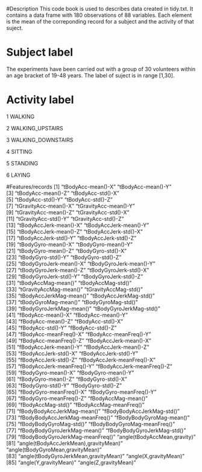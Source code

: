 #Description
This code book is used to describes data created in tidy.txt. It contains a data frame with 180 observations of 88 variables. Each element is the mean of the correponding record for a subject and the activity of that suject.

# Subject label
The experiments have been carried out with a group of 30 volunteers within an age bracket of 19-48 years. The label of suject is in range [1,30].

# Activity label
1 WALKING

2 WALKING_UPSTAIRS

3 WALKING_DOWNSTAIRS

4 SITTING

5 STANDING

6 LAYING

#Features/records
  [1] "tBodyAcc-mean()-X"                    "tBodyAcc-mean()-Y"                   
 [3] "tBodyAcc-mean()-Z"                    "tBodyAcc-std()-X"                    
 [5] "tBodyAcc-std()-Y"                     "tBodyAcc-std()-Z"                    
 [7] "tGravityAcc-mean()-X"                 "tGravityAcc-mean()-Y"                
 [9] "tGravityAcc-mean()-Z"                 "tGravityAcc-std()-X"                 
[11] "tGravityAcc-std()-Y"                  "tGravityAcc-std()-Z"                 
[13] "tBodyAccJerk-mean()-X"                "tBodyAccJerk-mean()-Y"               
[15] "tBodyAccJerk-mean()-Z"                "tBodyAccJerk-std()-X"                
[17] "tBodyAccJerk-std()-Y"                 "tBodyAccJerk-std()-Z"                
[19] "tBodyGyro-mean()-X"                   "tBodyGyro-mean()-Y"                  
[21] "tBodyGyro-mean()-Z"                   "tBodyGyro-std()-X"                   
[23] "tBodyGyro-std()-Y"                    "tBodyGyro-std()-Z"                   
[25] "tBodyGyroJerk-mean()-X"               "tBodyGyroJerk-mean()-Y"              
[27] "tBodyGyroJerk-mean()-Z"               "tBodyGyroJerk-std()-X"               
[29] "tBodyGyroJerk-std()-Y"                "tBodyGyroJerk-std()-Z"               
[31] "tBodyAccMag-mean()"                   "tBodyAccMag-std()"                   
[33] "tGravityAccMag-mean()"                "tGravityAccMag-std()"                
[35] "tBodyAccJerkMag-mean()"               "tBodyAccJerkMag-std()"               
[37] "tBodyGyroMag-mean()"                  "tBodyGyroMag-std()"                  
[39] "tBodyGyroJerkMag-mean()"              "tBodyGyroJerkMag-std()"              
[41] "fBodyAcc-mean()-X"                    "fBodyAcc-mean()-Y"                   
[43] "fBodyAcc-mean()-Z"                    "fBodyAcc-std()-X"                    
[45] "fBodyAcc-std()-Y"                     "fBodyAcc-std()-Z"                    
[47] "fBodyAcc-meanFreq()-X"                "fBodyAcc-meanFreq()-Y"               
[49] "fBodyAcc-meanFreq()-Z"                "fBodyAccJerk-mean()-X"               
[51] "fBodyAccJerk-mean()-Y"                "fBodyAccJerk-mean()-Z"               
[53] "fBodyAccJerk-std()-X"                 "fBodyAccJerk-std()-Y"                
[55] "fBodyAccJerk-std()-Z"                 "fBodyAccJerk-meanFreq()-X"           
[57] "fBodyAccJerk-meanFreq()-Y"            "fBodyAccJerk-meanFreq()-Z"           
[59] "fBodyGyro-mean()-X"                   "fBodyGyro-mean()-Y"                  
[61] "fBodyGyro-mean()-Z"                   "fBodyGyro-std()-X"                   
[63] "fBodyGyro-std()-Y"                    "fBodyGyro-std()-Z"                   
[65] "fBodyGyro-meanFreq()-X"               "fBodyGyro-meanFreq()-Y"              
[67] "fBodyGyro-meanFreq()-Z"               "fBodyAccMag-mean()"                  
[69] "fBodyAccMag-std()"                    "fBodyAccMag-meanFreq()"              
[71] "fBodyBodyAccJerkMag-mean()"           "fBodyBodyAccJerkMag-std()"           
[73] "fBodyBodyAccJerkMag-meanFreq()"       "fBodyBodyGyroMag-mean()"             
[75] "fBodyBodyGyroMag-std()"               "fBodyBodyGyroMag-meanFreq()"         
[77] "fBodyBodyGyroJerkMag-mean()"          "fBodyBodyGyroJerkMag-std()"          
[79] "fBodyBodyGyroJerkMag-meanFreq()"      "angle(tBodyAccMean,gravity)"         
[81] "angle(tBodyAccJerkMean),gravityMean)" "angle(tBodyGyroMean,gravityMean)"    
[83] "angle(tBodyGyroJerkMean,gravityMean)" "angle(X,gravityMean)"                
[85] "angle(Y,gravityMean)"                 "angle(Z,gravityMean)" 